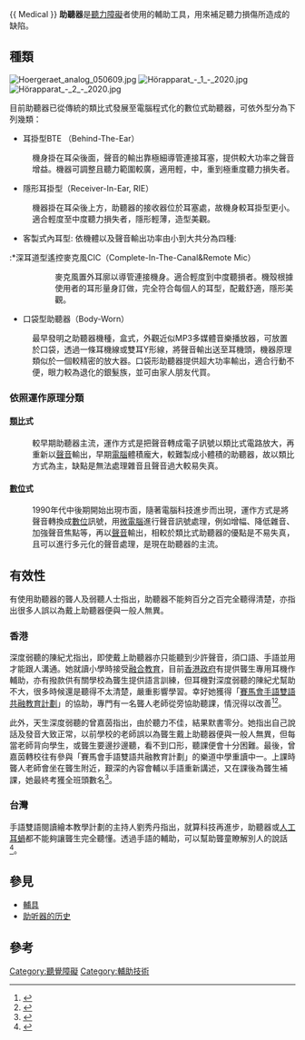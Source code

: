 {{noteTA
|G1=IT
}}
{{ Medical }}
{{Disability sidebar}}
'''助聽器'''是[[聽力障礙|聽力障礙]]者使用的輔助工具，用來補足聽力損傷所造成的缺陷。

== 種類 ==
[[File:Hoergeraet_analog_050609.jpg|thumb]]
[[File:Hörapparat_-_1_-_2020.jpg|thumb]]
[[File:Hörapparat_-_2_-_2020.jpg|thumb]]

目前助聽器已從傳統的類比式發展至電腦程式化的數位式助聽器，可依外型分為下列幾類：
*耳掛型BTE （Behind-The-Ear）
:機身掛在耳朵後面，聲音的輸出靠極細導管連接耳塞，提供較大功率之聲音增益。機器可調整且聽力範圍較廣，適用輕，中，重到極重度聽力損失者。
*隱形耳掛型（Receiver-In-Ear, RIE）
:機器掛在耳朵後上方，助聽器的接收器位於耳塞處，故機身較耳掛型更小。適合輕度至中度聽力損失者，隱形輕薄，造型美觀。
*客製式內耳型: 依機體以及聲音輸出功率由小到大共分為四種:
:*深耳道型遙控麥克風CIC（Complete-In-The-Canal&Remote Mic）
::麥克風置外耳廓以導管連接機身。適合輕度到中度聽損者。機殼根據使用者的耳形量身訂做，完全符合每個人的耳型，配戴舒適，隱形美觀。
:*深耳道型CIC（Complete-In-The-Canal）
::客製深耳道型助聽器於1990年代進入市場，體積極度隱形，適合輕度到中重度聽損程度者。機殼根據使用者的耳形量身訂做，完全符合每個人的耳型，配戴舒適，隱形美觀。
:*耳道型ITC（In-The-Canel）
::體積微小隱形，適合輕度到中重度聽損程度者。機殼根據使用者的耳形量身訂做，完全符合每個人的耳型。
:*耳內型ITE（In-The-Ear）
::體積隱形，適合中度到中重度聽損程度者。機殼根據使用者的耳形量身訂做，完全符合每個人的耳型。
*口袋型助聽器（Body-Worn）
:最早發明之助聽器機種，盒式，外觀近似MP3多媒體音樂播放器，可放置於口袋，透過一條耳機線或雙耳Y形線，將聲音輸出送至耳機頭，機器原理類似於一個較精密的放大器。口袋形助聽器提供超大功率輸出，適合行動不便，眼力較為退化的銀髮族，並可由家人朋友代買。

===依照運作原理分類===
==== [[類比|類比]]式 ====
:較早期助聽器主流，運作方式是把聲音轉成電子訊號以類比式電路放大，再重新以[[聲音|聲音]]輸出，早期[[電腦|電腦]]體積龐大，較難製成小體積的助聽器，故以類比方式為主，缺點是無法處理雜音且聲音過大較易失真。
==== [[數位|數位]]式 ====
:1990年代中後期開始出現市面，隨著電腦科技進步而出現，運作方式是將聲音轉換成[[數位|數位]]訊號，用[[微電腦|微電腦]]進行聲音訊號處理，例如增幅、降低雜音、加強聲音焦點等，再以[[聲音|聲音]]輸出，相較於類比式助聽器的優點是不易失真，且可以進行多元化的聲音處理，是現在助聽器的主流。

== 有效性 ==
有使用助聽器的聾人及弱聽人士指出，助聽器不能夠百分之百完全聽得清楚，亦指出很多人誤以為戴上助聽器便與一般人無異。
=== 香港 ===
深度弱聽的陳紀尤指出，即使戴上助聽器亦只能聽到少許聲音，須口語、手語並用才能跟人溝通。她就讀小學時接受[[融合教育|融合教育]]，目前[[香港政府|香港政府]]有提供聾生專用耳機作輔助，亦有撥款供有關學校為聾生提供語言訓練，但耳機對深度弱聽的陳紀尤幫助不大，很多時候還是聽得不太清楚，嚴重影響學習。幸好她獲得「[[賽馬會手語雙語共融教育計劃|賽馬會手語雙語共融教育計劃]]」的協助，專門有一名聾人老師從旁協助聽課，情況得以改善<ref>{{Cite news |language=zh-hk |url=http://paper.wenweipo.com/2015/11/03/ED1511030004.htm |title=政府仍只供耳機 深度聽障學習難 |publisher=[[文匯報_(香港)|文匯報 (香港)]] |date=2015-11-03 |accessdate=2015-12-05 |archive-date=2021-11-25 |archive-url=https://web.archive.org/web/20211125071103/http://paper.wenweipo.com/2015/11/03/ED1511030004.htm |dead-url=no }}</ref><ref>{{Cite news |language=zh-hk |url=http://www.metrohk.com.hk/?cmd=detail&id=232903 |title=手語千尋 雙語待共融 |publisher=[[都市日報|都市日報]] |date=2015-11-03 |accessdate=2015-12-05 |archive-date=2019-05-02 |archive-url=https://web.archive.org/web/20190502062318/http://www.metrohk.com.hk/?cmd=detail&id=232903 |dead-url=no }}</ref>。

此外，天生深度弱聽的曾嘉茵指出，由於聽力不佳，結果默書零分。她指出自己說話及發音大致正常，以前學校的老師誤以為聾生戴上助聽器便與一般人無異，但每當老師背向學生，或聾生要邊抄邊聽，看不到口形，聽課便會十分困難。最後，曾嘉茵轉校往有參與「賽馬會手語雙語共融教育計劃」的樂道中學重讀中一。上課時聾人老師會坐在聾生附近，艱深的內容會輔以手語重新講述，又在課後為聾生補課，她最終考獲全班頭數名<ref>{{Cite news |language=zh-hk |url=http://www.mingpaohealth.com/cfm/news3.cfm?File=20141229/news/gol1.txt |title=中學收5聾童 聚資源聘手語助教 |publisher=[[明報|明報]] |date=2014-12-29 |accessdate=2015-12-05 }}{{Dead link|date=2018年7月 |bot=InternetArchiveBot |fix-attempted=no }}</ref>。

=== 台灣 ===
手語雙語閱讀繪本教學計劃的主持人劉秀丹指出，就算科技再進步，助聽器或[[人工耳蝸|人工耳蝸]]都不能夠讓聾生完全聽懂。透過手語的輔助，可以幫助聾童瞭解別人的說話<ref>{{Cite news | language=zh-tw | url=http://news.pts.org.tw/article/259923?NEENO=259923 | title=台灣聽障雙語教育 首次在國小試辦 | publisher=公視手語新聞 | date=2014-01-15 | accessdate=2015-12-05 | archive-date=2021-07-28 | archive-url=https://web.archive.org/web/20210728064906/https://news.pts.org.tw/article/259923?NEENO=259923 | dead-url=no }}</ref>。

== 參見 ==
{{Portal|身心障礙}}
* [[輔具|輔具]]
* [[助听器的历史|助听器的历史]]

== 參考 ==
{{reflist}}

{{Authority control}}

[[Category:聽覺障礙|Category:聽覺障礙]]
[[Category:輔助技術|Category:輔助技術]]